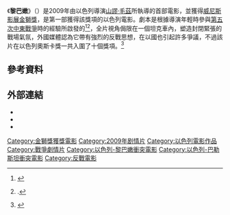 {{Infobox_Film
| name           = 黎巴嫩
| original_name  = לבנון
| image          = 
| starring       = 
| director       = [[山謬·毛茲|山謬·毛茲]]
| writer         = 山謬·毛茲
| producer       = 
| distributor    = 
| music          = 
| studio         = 
| released       = {{flagicon|Italy}} 2009年9月8日 (威尼斯影展)<br> {{flagicon|Israel}} 2009年9月24日
| runtime        = 90分鐘
| country        = {{ISR}}
| language       = [[希伯來語|希伯來語]]<br>[[阿拉伯語|阿拉伯語]]
| budget         = 
| awards         = 
| imdb_id        = 
}}
《'''黎巴嫩'''》（{{lang-he|לבנון}}）是2009年由以色列導演[[山謬·毛茲|山謬·毛茲]]所執導的首部電影，並獲得[[威尼斯影展|威尼斯影展]][[金獅獎|金獅獎]]，是第一部獲得該獎項的以色列電影。劇本是根據導演年輕時參與[[第五次中東戰爭|第五次中東戰爭]]時的經驗所啟發的<ref name="'Lebanon' wins Golden Lion at Venice">{{cite web|url=http://www.rte.ie/arts/2009/0912/venice.html|title='Lebanon' wins Golden Lion at Venice|date=2009-09-12|accessdate=2009-09-13|publisher=[[Raidió_Teilifís_Éireann|RTÉ]]|archive-date=2012-04-07|archive-url=https://www.webcitation.org/66kVsXD7n?url=http://www.rte.ie/ten/2009/0912/venice.html|dead-url=no}}</ref><ref name="NYT tank">{{citation |url=http://www.nytimes.com/2010/08/01/movies/01lebanon.html |title='Lebanon', Samuel Maoz's Tank's-Eye View of War |journal=[[The_New_York_Times|The New York Times]] |last=Erlanger |first=Stephen |date=July 30, 2010 |accessdate=August 3, 2010 |archive-date=2013-01-29 |archive-url=https://web.archive.org/web/20130129060911/http://www.nytimes.com/2010/08/01/movies/01lebanon.html |dead-url=no }}.</ref>，全片視角侷限在一個坦克車內，塑造封閉緊張的戰場氣氛，外國媒體認為它帶有強烈的反戰思想，在以國也引起許多爭議，不過該片在以色列奧斯卡獎一共入圍了十個獎項。<ref name="bfi">{{cite web |url=http://www.bfi.org.uk/whatson/bfi_southbank/events/the_2009_satyajit_ray_award_winner_lebanon_qa_with_samuel_maoz |title=The 2009 Satyajit Ray Award Winner: Lebanon |accessdate=2010-04-18 |work=BFI |deadurl=yes |archiveurl=https://web.archive.org/web/20100415184411/http://www.bfi.org.uk/whatson/bfi_southbank/events/the_2009_satyajit_ray_award_winner_lebanon_qa_with_samuel_maoz |archivedate=2010-04-15 }}</ref>

== 參考資料 ==
{{reflist}}

== 外部連結 ==
*{{IMDb title|id=1483831}}
*{{douban|3902408}}
*{{rotten-tomatoes|lebanon-2010}}
{{金獅獎得獎作品}}
[[Category:金獅獎獲獎電影|Category:金獅獎獲獎電影]]
[[Category:2009年剧情片|Category:2009年剧情片]]
[[Category:以色列電影作品|Category:以色列電影作品]]
[[Category:戰爭劇情片|Category:戰爭劇情片]]
[[Category:以色列-黎巴嫩衝突電影|Category:以色列-黎巴嫩衝突電影]]
[[Category:以色列-巴勒斯坦衝突電影|Category:以色列-巴勒斯坦衝突電影]]
[[Category:反戰電影|Category:反戰電影]]